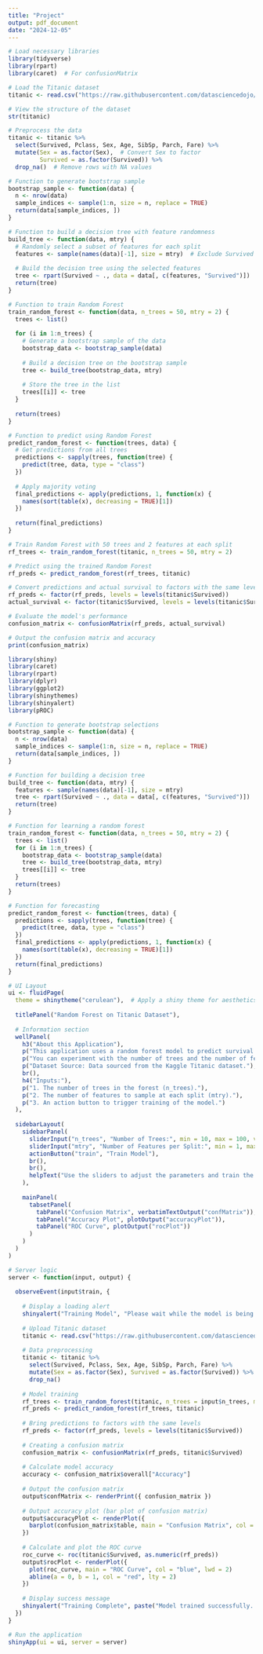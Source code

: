 ```yaml
---
title: "Project"
output: pdf_document
date: "2024-12-05"
---
```


```r
# Load necessary libraries
library(tidyverse)
library(rpart)
library(caret)  # For confusionMatrix

# Load the Titanic dataset
titanic <- read.csv("https://raw.githubusercontent.com/datasciencedojo/datasets/master/titanic.csv")

# View the structure of the dataset
str(titanic)

# Preprocess the data
titanic <- titanic %>%
  select(Survived, Pclass, Sex, Age, SibSp, Parch, Fare) %>%
  mutate(Sex = as.factor(Sex),  # Convert Sex to factor
         Survived = as.factor(Survived)) %>%
  drop_na()  # Remove rows with NA values

# Function to generate bootstrap sample
bootstrap_sample <- function(data) {
  n <- nrow(data)
  sample_indices <- sample(1:n, size = n, replace = TRUE)
  return(data[sample_indices, ])
}

# Function to build a decision tree with feature randomness
build_tree <- function(data, mtry) {
  # Randomly select a subset of features for each split
  features <- sample(names(data)[-1], size = mtry)  # Exclude Survived from features
  
  # Build the decision tree using the selected features
  tree <- rpart(Survived ~ ., data = data[, c(features, "Survived")])
  return(tree)
}

# Function to train Random Forest
train_random_forest <- function(data, n_trees = 50, mtry = 2) {
  trees <- list()
  
  for (i in 1:n_trees) {
    # Generate a bootstrap sample of the data
    bootstrap_data <- bootstrap_sample(data)
    
    # Build a decision tree on the bootstrap sample
    tree <- build_tree(bootstrap_data, mtry)
    
    # Store the tree in the list
    trees[[i]] <- tree
  }
  
  return(trees)
}

# Function to predict using Random Forest
predict_random_forest <- function(trees, data) {
  # Get predictions from all trees
  predictions <- sapply(trees, function(tree) {
    predict(tree, data, type = "class")
  })
  
  # Apply majority voting
  final_predictions <- apply(predictions, 1, function(x) {
    names(sort(table(x), decreasing = TRUE)[1])
  })
  
  return(final_predictions)
}

# Train Random Forest with 50 trees and 2 features at each split
rf_trees <- train_random_forest(titanic, n_trees = 50, mtry = 2)

# Predict using the trained Random Forest
rf_preds <- predict_random_forest(rf_trees, titanic)

# Convert predictions and actual survival to factors with the same levels
rf_preds <- factor(rf_preds, levels = levels(titanic$Survived))
actual_survival <- factor(titanic$Survived, levels = levels(titanic$Survived))

# Evaluate the model's performance
confusion_matrix <- confusionMatrix(rf_preds, actual_survival)

# Output the confusion matrix and accuracy
print(confusion_matrix)
```

```r
library(shiny)
library(caret)
library(rpart)
library(dplyr)
library(ggplot2)
library(shinythemes)
library(shinyalert)
library(pROC)

# Function to generate bootstrap selections
bootstrap_sample <- function(data) {
  n <- nrow(data)
  sample_indices <- sample(1:n, size = n, replace = TRUE)
  return(data[sample_indices, ])
}

# Function for building a decision tree
build_tree <- function(data, mtry) {
  features <- sample(names(data)[-1], size = mtry)
  tree <- rpart(Survived ~ ., data = data[, c(features, "Survived")])
  return(tree)
}

# Function for learning a random forest
train_random_forest <- function(data, n_trees = 50, mtry = 2) {
  trees <- list()
  for (i in 1:n_trees) {
    bootstrap_data <- bootstrap_sample(data)
    tree <- build_tree(bootstrap_data, mtry)
    trees[[i]] <- tree
  }
  return(trees)
}

# Function for forecasting
predict_random_forest <- function(trees, data) {
  predictions <- sapply(trees, function(tree) {
    predict(tree, data, type = "class")
  })
  final_predictions <- apply(predictions, 1, function(x) {
    names(sort(table(x), decreasing = TRUE)[1])
  })
  return(final_predictions)
}

# UI Layout
ui <- fluidPage(
  theme = shinytheme("cerulean"),  # Apply a shiny theme for aesthetics
  
  titlePanel("Random Forest on Titanic Dataset"),
  
  # Information section
  wellPanel(
    h3("About this Application"),
    p("This application uses a random forest model to predict survival outcomes on the Titanic dataset. The dataset contains information about passengers, including class, age, sex, and whether they survived or not."),
    p("You can experiment with the number of trees and the number of features per split in the random forest model to see how these affect the accuracy."),
    p("Dataset Source: Data sourced from the Kaggle Titanic dataset."),
    br(),
    h4("Inputs:"),
    p("1. The number of trees in the forest (n_trees)."),
    p("2. The number of features to sample at each split (mtry)."),
    p("3. An action button to trigger training of the model.")
  ),
  
  sidebarLayout(
    sidebarPanel(
      sliderInput("n_trees", "Number of Trees:", min = 10, max = 100, value = 50),
      sliderInput("mtry", "Number of Features per Split:", min = 1, max = 7, value = 2),
      actionButton("train", "Train Model"),
      br(),
      br(),
      helpText("Use the sliders to adjust the parameters and train the random forest model.")
    ),
    
    mainPanel(
      tabsetPanel(
        tabPanel("Confusion Matrix", verbatimTextOutput("confMatrix")),
        tabPanel("Accuracy Plot", plotOutput("accuracyPlot")),
        tabPanel("ROC Curve", plotOutput("rocPlot"))
      )
    )
  )
)

# Server logic
server <- function(input, output) {
  
  observeEvent(input$train, {
    
    # Display a loading alert
    shinyalert("Training Model", "Please wait while the model is being trained.", type = "info")
    
    # Upload Titanic dataset
    titanic <- read.csv("https://raw.githubusercontent.com/datasciencedojo/datasets/master/titanic.csv")
    
    # Data preprocessing
    titanic <- titanic %>%
      select(Survived, Pclass, Sex, Age, SibSp, Parch, Fare) %>%
      mutate(Sex = as.factor(Sex), Survived = as.factor(Survived)) %>%
      drop_na()
    
    # Model training
    rf_trees <- train_random_forest(titanic, n_trees = input$n_trees, mtry = input$mtry)
    rf_preds <- predict_random_forest(rf_trees, titanic)
    
    # Bring predictions to factors with the same levels
    rf_preds <- factor(rf_preds, levels = levels(titanic$Survived))
    
    # Creating a confusion matrix
    confusion_matrix <- confusionMatrix(rf_preds, titanic$Survived)
    
    # Calculate model accuracy
    accuracy <- confusion_matrix$overall["Accuracy"]
    
    # Output the confusion matrix
    output$confMatrix <- renderPrint({ confusion_matrix })
    
    # Output accuracy plot (bar plot of confusion matrix)
    output$accuracyPlot <- renderPlot({
      barplot(confusion_matrix$table, main = "Confusion Matrix", col = c("blue", "red"), beside = TRUE)
    })
    
    # Calculate and plot the ROC curve
    roc_curve <- roc(titanic$Survived, as.numeric(rf_preds))
    output$rocPlot <- renderPlot({
      plot(roc_curve, main = "ROC Curve", col = "blue", lwd = 2)
      abline(a = 0, b = 1, col = "red", lty = 2)
    })
    
    # Display success message
    shinyalert("Training Complete", paste("Model trained successfully. Accuracy: ", round(accuracy, 4) * 100, "%"), type = "success")
  })
}

# Run the application 
shinyApp(ui = ui, server = server)

```